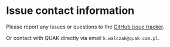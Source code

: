 # Issue contact information

Please report any issues or questions to the [GitHub issue tracker](https://github.com/Walikuperek/quak-docs/issues).

Or contact with QUAK directly via email `k.walczak@quak.com.pl`.

